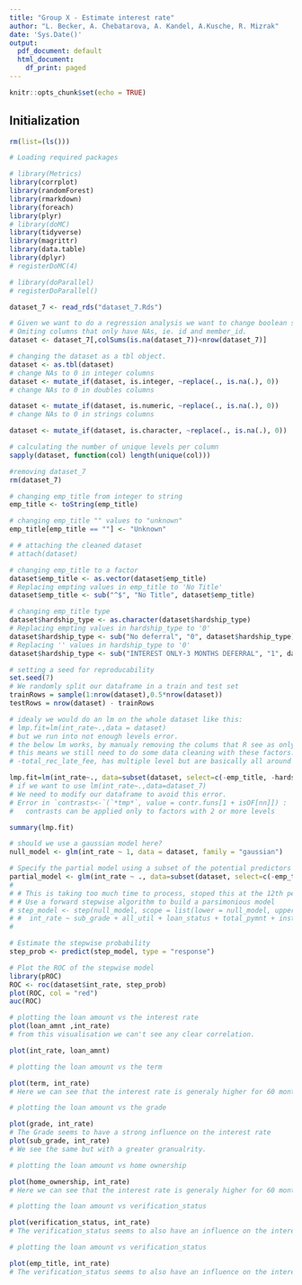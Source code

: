 ```yaml
---
title: "Group X - Estimate interest rate"
author: "L. Becker, A. Chebatarova, A. Kandel, A.Kusche, R. Mizrak"
date: 'Sys.Date()'
output:
  pdf_document: default
  html_document:
    df_print: paged
---
```


```r
knitr::opts_chunk$set(echo = TRUE)
```
## Initialization

```r
rm(list=(ls()))

# Loading required packages

# library(Metrics)
library(corrplot)
library(randomForest)
library(rmarkdown)
library(foreach)
library(plyr)
# library(doMC)
library(tidyverse)
library(magrittr)
library(data.table)
library(dplyr)
# registerDoMC(4)

# library(doParallel)  
# registerDoParallel()
```

<!-- ```{r Data Loading} -->
<!-- # we load the loan file and select lineitems that fit our group number 7 -->
<!-- # we might move this somewhere else and use only the prepared csv as this is time consuming -->

<!-- loan_df <- read.csv(file = "loan.csv", header = TRUE) -->
<!-- loan_df <- cbind(id_2 = rownames(loan_df), loan_df) -->
<!-- rownames(loan_df) <- 1:nrow(loan_df) -->
<!-- loan_df$id_2 <- as.numeric(loan_df$id_2) -->
<!-- dataset_7 <- loan_df[which(loan_df$id_2%%8+1== 7),] -->
<!-- ``` -->

<!-- ```{r Saving dataset as rds} -->

<!-- # Write RDS in R -->

<!-- # saveRDS(dataset_7, file = "dataset_7.Rds") -->
<!-- ``` -->

```r
dataset_7 <- read_rds("dataset_7.Rds")
```

```r
# Given we want to do a regression analysis we want to change boolean string values to numeric ones.
# Omiting columns that only have NAs, ie. id and member_id.
dataset <- dataset_7[,colSums(is.na(dataset_7))<nrow(dataset_7)]

# changing the dataset as a tbl object.
dataset <- as.tbl(dataset)
# change NAs to 0 in integer columns
dataset <- mutate_if(dataset, is.integer, ~replace(., is.na(.), 0))
# change NAs to 0 in doubles columns

dataset <- mutate_if(dataset, is.numeric, ~replace(., is.na(.), 0))
# change NAs to 0 in strings columns

dataset <- mutate_if(dataset, is.character, ~replace(., is.na(.), 0))

# calculating the number of unique levels per column
sapply(dataset, function(col) length(unique(col)))

#removing dataset_7
rm(dataset_7)

# changing emp_title from integer to string
emp_title <- toString(emp_title)

# changing emp_title "" values to "unknown"
emp_title[emp_title == ""] <- "Unknown"

# # attaching the cleaned dataset
# attach(dataset)

```

```r
# changing emp_title to a factor
dataset$emp_title <- as.vector(dataset$emp_title)
# Replacing empting values in emp_title to 'No Title'
dataset$emp_title <- sub("^$", "No Title", dataset$emp_title)

```

```r
# changing emp_title type
dataset$hardship_type <- as.character(dataset$hardship_type)
# Replacing empting values in hardship_type to '0'
dataset$hardship_type <- sub("No deferral", "0", dataset$hardship_type)
# Replacing '' values in hardship_type to '0'
dataset$hardship_type <- sub("INTEREST ONLY-3 MONTHS DEFERRAL", "1", dataset$hardship_type)
```

```r
# setting a seed for reproducability
set.seed(7)
# We randomly split our dataframe in a train and test set
trainRows = sample(1:nrow(dataset),0.5*nrow(dataset))
testRows = nrow(dataset) - trainRows

```

<!-- ```{r} -->
<!-- # we can probably remove the 2 below lines -->
<!-- lm_func <- function(y) lm(int_rate ~., data = dataset) -->
<!-- lapply(dataset, lm_func) -->
<!-- ``` -->


```r
# idealy we would do an lm on the whole dataset like this:
# lmp.fit=lm(int_rate~.,data = dataset)
# but we run into not enough levels error.
# the below lm works, by manualy removing the colums that R see as only having 1 level
# this means we still need to do some data cleaning with these factors.
# -total_rec_late_fee, has multiple level but are basically all around 0

lmp.fit=lm(int_rate~., data=subset(dataset, select=c(-emp_title, -hardship_type, -issue_d, -desc, -title, -zip_code, -earliest_cr_line, -total_rec_late_fee, -last_pymnt_d, -next_pymnt_d, -last_credit_pull_d, -policy_code, -sec_app_earliest_cr_line, -deferral_term, -hardship_length, -debt_settlement_flag_date, -settlement_date)), na.action = na.exclude)
# if we want to use lm(int_rate~.,data=dataset_7)
# We need to modify our dataframe to avoid this error.
# Error in `contrasts<-`(`*tmp*`, value = contr.funs[1 + isOF[nn]]) : 
#   contrasts can be applied only to factors with 2 or more levels

summary(lmp.fit)
```
```r
# should we use a gaussian model here?
null_model <- glm(int_rate ~ 1, data = dataset, family = "gaussian")

# Specify the partial model using a subset of the potential predictors
partial_model <- glm(int_rate ~ ., data=subset(dataset, select=c(-emp_title, -hardship_type, -issue_d, -desc, -title, -zip_code, -earliest_cr_line, -total_rec_late_fee, -last_pymnt_d, -next_pymnt_d, -last_credit_pull_d, -policy_code, -sec_app_earliest_cr_line, -deferral_term, -hardship_length, -debt_settlement_flag_date, -settlement_date)), family = "gaussian")
# 
# # This is taking too much time to process, stoped this at the 12th perdictor.
# # Use a forward stepwise algorithm to build a parsimonious model
# step_model <- step(null_model, scope = list(lower = null_model, upper = partial_model), direction = "forward")
# #  int_rate ~ sub_grade + all_util + loan_status + total_pymnt + installment + initial_list_status + total_pymnt_inv + verification_status + loan_amnt + term + out_prncp_inv + inq_fi
# 

# Estimate the stepwise probability
step_prob <- predict(step_model, type = "response")

# Plot the ROC of the stepwise model
library(pROC)
ROC <- roc(dataset$int_rate, step_prob)
plot(ROC, col = "red")
auc(ROC)
```

```r
# plotting the loan amount vs the interest rate
plot(loan_amnt ,int_rate)
# from this visualisation we can't see any clear correlation.

plot(int_rate, loan_amnt)

```

```r
# plotting the loan amount vs the term

plot(term, int_rate)
# Here we can see that the interest rate is generaly higher for 60 months loans and lower for 36 months loans.
```

```r
# plotting the loan amount vs the grade

plot(grade, int_rate)
# The Grade seems to have a strong influence on the interest rate
plot(sub_grade, int_rate)
# We see the same but with a greater granualrity. 

```

```r
# plotting the loan amount vs home ownership

plot(home_ownership, int_rate)
# Here we can see that the interest rate is generaly higher for 60 months loans and lower for 36 months loans.
```

```r
# plotting the loan amount vs verification_status

plot(verification_status, int_rate)
# The verification_status seems to also have an influence on the interest rate.

```

```r
# plotting the loan amount vs verification_status

plot(emp_title, int_rate)
# The verification_status seems to also have an influence on the interest rate.

```